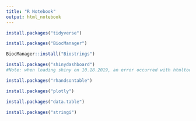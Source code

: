 ---
title: "R Notebook"
output: html_notebook
---


```{r}
install.packages("tidyverse")
```


```{r}
install.packages("BiocManager")
```


```{r}
BiocManager::install("Biostrings")
```


```{r}
install.packages("shinydashboard")
#Note: when loading shiny on 10.18.2019, an error occurred with htmltools. Trying to update it failed. Removing the package and reinstalling resolved
```


```{r}
install.packages("rhandsontable")
```


```{r}
install.packages("plotly")
```


```{r}
install.packages("data.table")
```


```{r}
install.packages("stringi")
```
